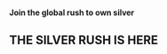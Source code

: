 
#### Join the global rush to own silver
## THE SILVER RUSH IS HERE
<br/>
<LinkElement
  def={{
    title: 'Enter App',
    href: 'https://app.lux.market',
    external: 'true',
    variant: 'primary',
  }}
  size='lg'
/>
